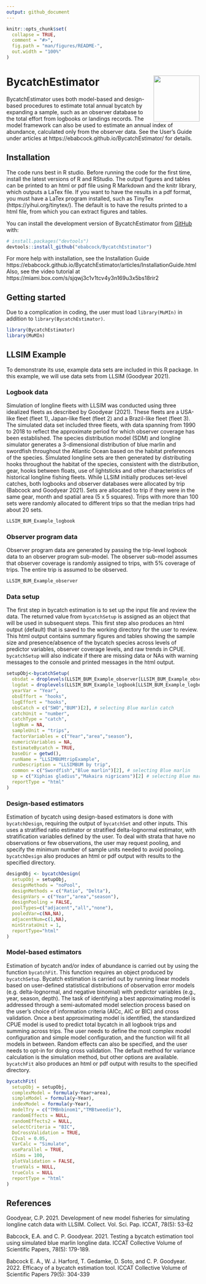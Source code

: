 ```yaml
---
output: github_document
---
```


<!-- README.md is generated from README.Rmd. Please edit that file -->

```r
knitr::opts_chunk$set(
  collapse = TRUE,
  comment = "#>",
  fig.path = "man/figures/README-",
  out.width = "100%"
)
```


# BycatchEstimator <img src="man/figures/imgfile.png" align="right" width="120"/>

<!-- badges: start -->
<!-- badges: end -->

BycatchEstimator uses both model-based and design-based procedures to estimate total annual bycatch by expanding a sample, such as an observer database to the total effort from logbooks or landings records. The model framework can also be used to estimate an annual index of abundance, calculated only from the observer data. See the User’s Guide under articles at https://ebabcock.github.io/BycatchEstimator/ for details. 

## Installation

The code runs best in R studio. Before running the code for the first time, install the latest versions of R and RStudio. The output figures and tables can be printed to an html or pdf file using R Markdown and the knitr library, which outputs a LaTex file. If you want to have the results in a pdf format, you must have a LaTex program installed, such as TinyTex (https://yihui.org/tinytex/). The default is to have the results printed to a html file, from which you can extract figures and tables.

You can install the development version of BycatchEstimator from [GitHub](https://github.com/) with:

``` r
# install.packages("devtools")
devtools::install_github("ebabcock/BycatchEstimator")
```
For more help with installation, see the Installation Guide https://ebabcock.github.io/BycatchEstimator/articles/InstallationGuide.html
Also, see the video tutorial at https://miami.box.com/s/sjqwj3c1v1tcv4y3n169u3x5bs18rir2

## Getting started

Due to a complication in coding, the user must load `library(MuMIn)` in addition to `library(BycatchEstimator)`.

```r
library(BycatchEstimator)
library(MuMIn)
```

## LLSIM Example

To demonstrate its use, example data sets are included in this R package. In this example, we will use data sets from LLSIM (Goodyear 2021). 

### Logbook data

Simulation of longline fleets with LLSIM was conducted using three idealized fleets as described by Goodyear (2021). These fleets are a USA-like fleet (fleet 1), Japan-like fleet (fleet 2) and a Brazil-like fleet (fleet 3). The simulated data set included three fleets, with data spanning from 1990 to 2018 to reflect the approximate period for which observer coverage has been established. The species distribution model (SDM) and longline simulator generates a 3-dimensional distribution of blue marlin and swordfish throughout the Atlantic Ocean based on the habitat preferences of the species. Simulated longline sets are then generated by distributing hooks throughout the habitat of the species, consistent with the distribution, gear, hooks between floats, use of lightsticks and other characteristics of historical longline fishing fleets. While LLSIM initially produces set-level catches, both logbooks and observer databases were allocated by trip (Babcock and Goodyear 2021). Sets are allocated to trip if they were in the same gear, month and spatial area (5 x 5 squares). Trips with more than 100 sets were randomly allocated to different trips so that the median trips had about 20 sets.

```r
LLSIM_BUM_Example_logbook
```

### Observer program data

Observer program data are generated by passing the trip-level logbook data to an observer program sub-model. The observer sub-model assumes that observer coverage is randomly assigned to trips, with 5% coverage of trips. The entire trip is assumed to be observed. 

```r
LLSIM_BUM_Example_observer
```

### Data setup

The first step in bycatch estimation is to set up the input file and review the data. The returned value from `bycatchSetup` is assigned as an object that will be used in subsequent steps. This first step also produces an html output (default) that is saved to the working directory for the user to review. This html output contains summary figures and tables showing the sample size and presence/absence of the bycatch species across levels of predictor variables, observer coverage levels, and raw trends in CPUE.  `bycatchSetup` will also indicate if there are missing data or NAs with warning messages to the console and printed messages in the html output.

```r
setupObj<-bycatchSetup(
  obsdat = droplevels(LLSIM_BUM_Example_observer[LLSIM_BUM_Example_observer$Year>2010 &LLSIM_BUM_Example_observer$fleet==2,]),
  logdat = droplevels(LLSIM_BUM_Example_logbook[LLSIM_BUM_Example_logbook$Year>2010 & LLSIM_BUM_Example_logbook$fleet==2,]),
  yearVar = "Year",
  obsEffort = "hooks",
  logEffort = "hooks",
  obsCatch = c("SWO","BUM")[2], # selecting Blue marlin catch
  catchUnit = "number",
  catchType = "catch",
  logNum = NA,
  sampleUnit = "trips",
  factorVariables = c("Year","area","season"),
  numericVariables = NA,
  EstimateBycatch = TRUE,
  baseDir = getwd(),
  runName = "LLSIMBUMtripExample",
  runDescription = "LLSIMBUM by trip",
  common = c("Swordfish","Blue marlin")[2], # selecting Blue marlin
  sp = c("Xiphias gladius","Makaira nigricans")[2] # selecting Blue marlin
  reportType = "html"
)
```

### Design-based estimators

Estimation of bycatch using design-based estimators is done with `bycatchDesign`, requiring the output of `bycatchSet` and other inputs. This uses a stratified ratio estimator or stratified delta-lognormal estimator, with stratification variables defined by the user. To deal with strata that have no observations or few observations, the user may request pooling, and specify the minimum number of sample units needed to avoid pooling. `bycatchDesign` also produces an html or pdf output with results to the specified directory.

```r
designObj <- bycatchDesign(
  setupObj = setupObj,
  designMethods = "noPool",
  designMethods = c("Ratio", "Delta"),
  designVars = c("Year","area","season"),
  designPooling = FALSE,
  poolTypes=c("adjacent","all","none"),
  pooledVar=c(NA,NA),
  adjacentNum=c(1,NA),
  minStrataUnit = 1,
  reportType="html"
)
```

### Model-based estimators

Estimation of bycatch and/or index of abundance is carried out by using the function `bycatchFit`. This function requires an object produced by `bycatchSetup`. Bycatch estimation is carried out by running linear models based on user-defined statistical distributions of observation error models (e.g. delta-lognormal, and negative binomial) with predictor variables (e.g., year, season, depth). The task of identifying a best approximating model is addressed through a semi-automated model selection process based on the user’s choice of information criteria (AICc, AIC or BIC) and cross validation. Once a best approximating model is identified, the standardized CPUE model is used to predict total bycatch in all logbook trips and summing across trips. The user needs to define the most complex model configuration and simple model configuration, and the function will fit all models in between. Random effects can also be specified, and the user needs to opt-in for doing cross validation. The default method for variance calculation is the simulation method, but other options are available. `bycatchFit` also produces an html or pdf output with results to the specified directory.


```r
bycatchFit(
  setupObj = setupObj,
  complexModel = formula(y~Year+area),
  simpleModel = formula(y~Year),
  indexModel = formula(y~Year),
  modelTry = c("TMBnbinom1","TMBtweedie"),
  randomEffects = NULL,
  randomEffects2 = NULL,
  selectCriteria = "BIC",
  DoCrossValidation = TRUE,
  CIval = 0.05,
  VarCalc = "Simulate",
  useParallel = TRUE,
  nSims = 100,
  plotValidation = FALSE,
  trueVals = NULL,
  trueCols = NULL
  reportType = "html"
)
```

## References

Goodyear, C.P. 2021. Development of new model fisheries for simulating longline catch data with LLSIM. Collect. Vol. Sci. Pap. ICCAT, 78(5): 53-62

Babcock, E.A. and C. P. Goodyear. 2021. Testing a bycatch estimation tool using simulated blue marlin longline data. ICCAT Collective Volume of Scientific Papers, 78(5): 179-189.

Babcock E. A., W. J. Harford, T. Gedamke, D. Soto, and C. P. Goodyear. 2022. Efficacy of a bycatch estimation tool. ICCAT Collective Volume of Scientific Papers 79(5): 304-339

